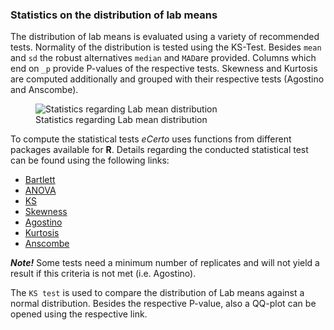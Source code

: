 ### Statistics on the distribution of lab means

The distribution of lab means is evaluated using a variety of recommended tests. 
Normality of the distribution is tested using the KS-Test. 
Besides `mean` and `sd` the robust alternatives `median` and `MAD`are provided. 
Columns which end on `_p` provide P-values of the respective tests. 
Skewness and Kurtosis are computed additionally and grouped with their respective tests (Agostino and Anscombe).

![Statistics regarding Lab mean distribution](fig/C_Modul_Tab2.png)

To compute the statistical tests *eCerto* uses functions from different packages available for **R**.
Details regarding the conducted statistical test can be found using the following links:

* <a href="https://rdrr.io/r/stats/bartlett.test.html" target="_blank" rel="noopener noreferrer">Bartlett</a>
* <a href="https://rdrr.io/r/stats/anova.html" target="_blank" rel="noopener noreferrer">ANOVA</a>
* <a href="https://rdrr.io/r/stats/ks.test.html" target="_blank" rel="noopener noreferrer">KS</a>
* <a href="https://rdrr.io/cran/moments/man/skewness.html" target="_blank" rel="noopener noreferrer">Skewness</a>
* <a href="https://rdrr.io/cran/moments/man/agostino.test.html" target="_blank" rel="noopener noreferrer">Agostino</a>
* <a href="https://rdrr.io/cran/moments/man/kurtosis.html" target="_blank" rel="noopener noreferrer">Kurtosis</a>
* <a href="https://rdrr.io/cran/moments/man/anscombe.test.html" target="_blank" rel="noopener noreferrer">Anscombe</a>

***Note!*** Some tests need a minimum number of replicates and will not yield a result if this criteria is not met (i.e. Agostino).

The `KS test` is used to compare the distribution of Lab means against a normal distribution.
Besides the respective P-value, also a QQ-plot can be opened using the respective link.